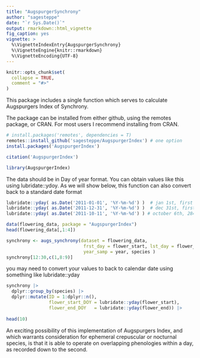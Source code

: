 ```yaml
---
title: "AugspurgerSynchrony"
author: "sagesteppe"
date: "`r Sys.Date()`"
output: rmarkdown::html_vignette
fig_caption: yes
vignette: >
  %\VignetteIndexEntry{AugspurgerSynchrony}
  %\VignetteEngine{knitr::rmarkdown}
  %\VignetteEncoding{UTF-8}
---
```


```r
knitr::opts_chunk$set(
  collapse = TRUE,
  comment = "#>"
)
```

This package includes a single function which serves to calculate Augspurgers Index of Synchrony.

The package can be installed from either github, using the remotes package, or CRAN. For most users I recommend installing from CRAN. 

```r
# install.packages('remotes', dependencies = T)
remotes::install_github('sagesteppe/AugspurgerIndex') # one option 
install.packages('AugspurgerIndex')

citation('AugspurgerIndex')
```


```r
library(AugspurgerIndex)
```

The data should be in Day of year format. You can obtain values like this using lubridate::ydoy. As we will show below, this function can also convert back to a standard date format 

```r
lubridate::yday( as.Date('2011-01-01', '%Y-%m-%d') )  # jan 1st, first day of year
lubridate::yday( as.Date('2011-12-31', '%Y-%m-%d') )  # dec 31st, first day of year
lubridate::yday( as.Date('2011-10-11', '%Y-%m-%d') ) # october 6th, 284 day of year
```


```r
data(flowering_data, package = "AugspurgerIndex")
head(flowering_data[,1:4])
```

```r

synchrony <- augs_synchrony(dataset = flowering_data,
                             frst_day = flower_start, lst_day = flower_end,
                             year_samp = year, species )
synchrony[12:30,c(1,8:9)]
```

you may need to convert your values to back to calendar date using something like lubridate::yday

```r

synchrony |>
  dplyr::group_by(species) |> 
  dplyr::mutate(ID = 1:dplyr::n(),
                flower_start_DOY = lubridate::yday(flower_start),
                flower_end_DOY   = lubridate::yday(flower_end)) |>
  
head(10)
```

An exciting possibility of this implementation of Augspurgers Index, and which warrants consideration for ephemeral crepuscular or nocturnal species, is that it is able to operate on overlapping phenologies within a day, as recorded down to the second. 

